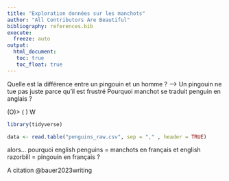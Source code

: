 ```yaml
---
title: "Exploration données sur les manchots"
author: "All Contributors Are Beautiful" 
bibliography: references.bib
execute: 
  freeze: auto
output: 
  html_document:
   toc: true
   toc_float: true
---
```

Quelle est la différence entre un pingouin et un homme ? --> Un pingouin ne tue pas juste parce qu'il est frustré
Pourquoi manchot se traduit penguin en anglais ?

(O)>
( )
 W
```r
library(tidyverse)
```


```r
data <- read.table("penguins_raw.csv", sep = "," , header = TRUE)
```

alors... pourquoi english penguins = manchots en français et english razorbill = pingouin en français ?



A citation @bauer2023writing
